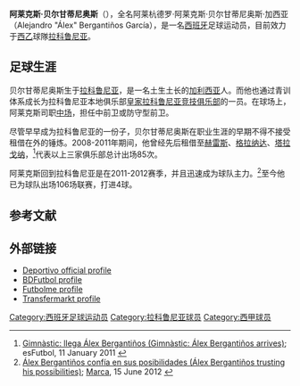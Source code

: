 {{noteTA
|G1=football
|1=zh-hans:贝尔甘蒂尼奥斯;zh-hk:貝根天奴斯;
}}

{{Infobox football biography 
| name = 阿莱克斯·贝尔甘蒂尼奥斯<br />Alejandro Bergantiños
| image = Alex Bergantiños Alcorcón-RSG 2017-18.jpg
| caption = 
| fullname = Alejandro Bergantiños García
| birth_date = {{birth date and age|1985|6|7|df=y}}
| birth_place = [[拉科鲁尼亚|拉科鲁尼亚]], [[西班牙|西班牙]]
| height = 177cm
| position = [[中场|中场/防守型中场]]
| currentclub = [[拉科鲁尼亚竞技俱乐部|拉科鲁尼亚]]
| clubnumber = 4
| youthyears1 = 
| youthyears2 =
| youthclubs1 = Imperátor OAR
| youthclubs2 = [[拉科鲁尼亚竞技俱乐部|拉科鲁尼亚]]
| years1 = 2004–2008
| years2 = 2008–
| years3 = 2008–2010
| years4 = 2010–2011
| years5 = 2011
| years6 = 2017–2018
| clubs1 = [[拉科鲁尼亚竞技俱乐部|拉科鲁尼亚B队]]
| clubs2 = [[拉科鲁尼亚竞技俱乐部|拉科鲁尼亚]]
| clubs3 = → [[赫雷斯足球俱乐部|赫雷斯]] (外借)
| clubs4 = → [[格拉纳达足球俱乐部|格拉纳达]] (外借)
| clubs5 = → [[塔拉戈纳体操|塔拉戈纳]] (外借)
| clubs6 = → [[希洪體育|希杭]] (外借)
| caps1 = 97
| caps2 = 183
| caps3 = 57
| caps4 = 6
| caps5 = 22
| caps6 = 36
| goals1 = 10
| goals2 = 7
| goals3 = 0
| goals4 = 0
| goals5 = 1
| goals6 = 1
| nationalyears1 = 
| nationalteam1 = 
| nationalcaps1 = 
| nationalgoals1 = 
| medaltemplates = 
| club-update = 2018年11月3日
| nationalteam-update = 
}}
{{Spanish name|Bergantiños|García}}
'''阿莱克斯·贝尔甘蒂尼奥斯'''（{{bd|1985年|6月7日|}}），全名阿莱杭德罗·阿莱克斯·贝尔甘蒂尼奥斯·加西亚（Alejandro "Álex" Bergantiños García），是一名[[西班牙|西班牙]]足球运动员，目前效力于[[西乙|西乙]]球隊[[拉科鲁尼亚竞技俱乐部|拉科鲁尼亚]]。

==足球生涯==
贝尔甘蒂尼奥斯生于[[拉科鲁尼亚|拉科鲁尼亚]]，是一名土生土长的[[加利西亚|加利西亚]]人。而他也通过青训体系成长为拉科鲁尼亚本地俱乐部[[拉科鲁尼亚竞技俱乐部|皇家拉科鲁尼亚竞技俱乐部]]的一员。在球场上，阿莱克斯司职[[中场|中场]]，担任中前卫或防守型前卫。

尽管早早成为拉科鲁尼亚的一份子，贝尔甘蒂尼奥斯在职业生涯的早期不得不接受租借在外的锤炼。2008-2011年期间，他曾经先后租借至[[赫雷斯足球俱乐部|赫雷斯]]、[[格拉纳达足球俱乐部|格拉纳达]]、[[塔拉戈纳体操|塔拉戈纳]]，<ref>[http://www.esfutbol.net/?action=read&idnotizia=55692 Gimnàstic: llega Álex Bergantiños (Gimnàstic: Álex Bergantiños arrives)]; esFutbol, 11 January 2011 {{es icon}}</ref>代表以上三家俱乐部总计出场85次。

阿莱克斯回到拉科鲁尼亚是在2011-2012赛季，并且迅速成为球队主力。<ref>[http://www.marca.com/2012/06/15/futbol/equipos/deportivo/1339764926.html Álex Bergantiños confía en sus posibilidades (Álex Bergantiños trusting his possibilities)]; [[Marca|Marca]], 15 June 2012 {{es icon}}</ref>至今他已为球队出场106场联赛，打进4球。

==参考文献==
{{reflist}}

==外部链接==
*[https://web.archive.org/web/20150923200552/http://www.canaldeportivo.com/servlet/es.iris.servlets.Equipo?accion=1&ver=2&id_persona=21867&id_equipo=27 Deportivo official profile] {{es icon}}
*[http://www.bdfutbol.com/en/j/j9436.html BDFutbol profile] {{Wayback|url=http://www.bdfutbol.com/en/j/j9436.html |date=20111007051106 }}
*[http://www.futbolme.com/coj/index_jugador.asp?id_jugador=19483 Futbolme profile] {{es icon}}
*[http://www.transfermarkt.co.uk/en/Álex-bergantiños/profil/spieler_72189.html Transfermarkt profile]

{{拉科鲁尼亚}}

{{DEFAULTSORT:Bergantinos Garcia, Alejandro}}
[[Category:西班牙足球运动员|Category:西班牙足球运动员]]
[[Category:拉科鲁尼亚球员|Category:拉科鲁尼亚球员]]
[[Category:西甲球员|Category:西甲球员]]